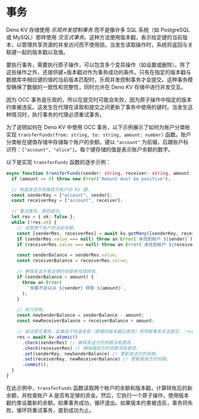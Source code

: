 
# 事务

<Admonition />

Deno KV 存储使用 _乐观并发控制事务_ 而不是像许多 SQL 系统（如 PostgreSQL 或 MySQL）那样使用 _交互式事务_。这种方法使用版本戳，表示给定键的当前版本，以管理共享资源的并发访问而不使用锁。当发生读取操作时，系统将返回与关联键一起的版本戳以及值。

要执行事务，需要执行原子操作，可以包含多个变异操作（如设置或删除）。除了这些操作之外，还提供键+版本戳对作为事务成功的条件。只有在指定的版本戳与数据库中相应键的值的当前版本匹配时，乐观并发控制事务才会提交。这种事务模型确保了数据的一致性和完整性，同时允许在 Deno KV 存储中进行并发交互。

因为 OCC 事务是乐观的，所以在提交时可能会失败，因为原子操作中指定的版本约束被违反。这发生在代理在读取和提交之间更新了事务中使用的键时。当发生这种情况时，执行事务的代理必须重试事务。

为了说明如何在 Deno KV 中使用 OCC 事务，以下示例展示了如何为账户分类帐实现 `transferFunds(from: string, to: string, amount: number)` 函数。账户分类帐在键值存储中存储每个账户的余额。键以 `"account"` 为前缀，后跟账户标识符：`["account", "alice"]`。每个键存储的值是表示账户余额的数字。

以下是实现 `transferFunds` 函数的逐步示例：

<!-- deno-fmt-ignore -->

```ts
async function transferFunds(sender: string, receiver: string, amount: number) {
  if (amount <= 0) throw new Error("Amount must be positive");

  // 构造发送方和接收方帐户的 KV 键。
  const senderKey = ["account", sender];
  const receiverKey = ["account", receiver];

  // 重试事务，直到成功。
  let res = { ok: false };
  while (!res.ok) {
    // 读取两个帐户的当前余额。
    const [senderRes, receiverRes] = await kv.getMany([senderKey, receiverKey]);
    if (senderRes.value === null) throw an Error(`未找到帐户 ${sender}`);
    if (receiverRes.value === null) throw an Error(`未找到帐户 ${receiver}`);

    const senderBalance = senderRes.value;
    const receiverBalance = receiverRes.value;

    // 确保发送方有足够的余额来完成转账。
    if (senderBalance < amount) {
      throw an Error(
        `余额不足以从 ${sender} 转账 ${amount}`,
      );
    }

    // 执行转账。
    const newSenderBalance = senderBalance - amount;
    const newReceiverBalance = receiverBalance + amount;

    // 尝试提交事务。如果由于检查失败（即键的版本戳已更改）而导致事务无法提交，`res` 将返回一个具有 `ok: false` 的对象。
    res = await kv.atomic()
      .check(senderRes) // 确保发送方的余额没有更改。
      .check(receiverRes) // 确保接收方的余额没有更改。
      .set(senderKey, newSenderBalance) // 更新发送方的余额。
      .set(receiverKey, newReceiverBalance) // 更新接收方的余额。
      .commit();
  }
}
```

在此示例中，`transferFunds` 函数读取两个帐户的余额和版本戳，计算转账后的新余额，并检查帐户 A 是否有足够的资金。然后，它执行一个原子操作，使用版本戳约束设置新的余额。如果事务成功，循环退出。如果版本约束被违反，事务将失败，循环将重试事务，直到成功为止。
